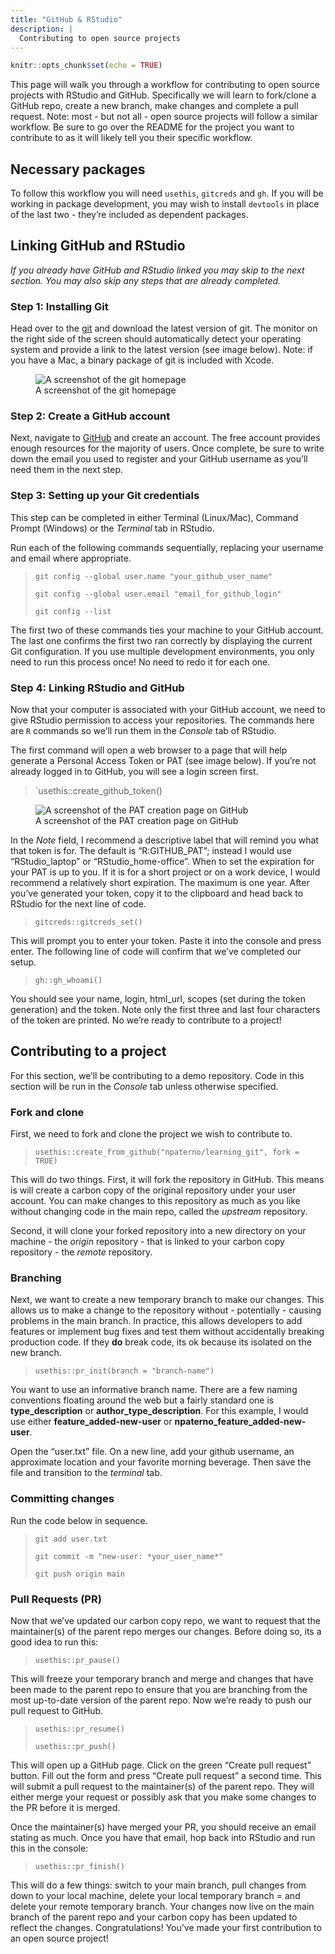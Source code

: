 ```yaml
---
title: "GitHub & RStudio"
description: |
  Contributing to open source projects
---
```


```r
knitr::opts_chunk$set(echo = TRUE)
```

This page will walk you through a workflow for contributing to open source projects with RStudio and GitHub. Specifically we will learn to fork/clone a GitHub repo, create a new branch, make changes and complete a pull request. Note: most - but not all - open source projects will follow a similar workflow. Be sure to go over the README for the project you want to contribute to as it will likely tell you their specific workflow. 

## Necessary packages

To follow this workflow you will need `usethis`, `gitcreds` and `gh`. If you will be working in package development, you may wish to install `devtools` in place of the last two - they're included as dependent packages. 

## Linking GitHub and RStudio

*If you already have GitHub and RStudio linked you may skip to the next section. You may also skip any steps that are already completed.*

### Step 1: Installing Git
Head over to the [git](https://git-scm.com) and download the latest version of git. The monitor on the right side of the screen should automatically detect your operating system and provide a link to the latest version (see image below). Note: if you have a Mac, a binary package of git is included with Xcode. 

![A screenshot of the git homepage](images/git_home.png)

### Step 2: Create a GitHub account
Next, navigate to [GitHub](https://github.com) and create an account. The free account provides enough resources for the majority of users. Once complete, be sure to write down the email you used to register and your GitHub username as you'll need them in the next step. 

### Step 3: Setting up your Git credentials
This step can be completed in either Terminal (Linux/Mac), Command Prompt (Windows) or the *Terminal* tab in RStudio. 

Run each of the following commands sequentially, replacing your username and email where appropriate. 

> `git config --global user.name "your_github_user_name"`
>
> `git config --global user.email "email_for_github_login"`
>
> `git config --list`

The first two of these commands ties your machine to your GitHub account. The last one confirms the first two ran correctly by displaying the current Git configuration. If you use multiple development environments, you only need to run this process once! No need to redo it for each one. 

### Step 4: Linking RStudio and GitHub
Now that your computer is associated with your GitHub account, we need to give RStudio permission to access your repositories. The commands here are `R` commands so we'll run them in the *Console* tab of RStudio. 

The first command will open a web browser to a page that will help generate a Personal Access Token or PAT (see image below). If you're not already logged in to GitHub, you will see a login screen first. 

> `usethis::create_github_token()

![A screenshot of the PAT creation page on GitHub](images/github_pat.png)

In the *Note* field, I recommend a descriptive label that will remind you what that token is for. The default is "R:GITHUB_PAT"; instead I would use "RStudio_laptop" or "RStudio_home-office". When to set the expiration for your PAT is up to you. If it is for a short project or on a work device, I would recommend a relatively short expiration. The maximum is one year. After you've generated your token, copy it to the clipboard and head back to RStudio for the next line of code. 

> `gitcreds::gitcreds_set()`

This will prompt you to enter your token. Paste it into the console and press enter. The following line of code will confirm that we've completed our setup. 

> `gh::gh_whoami()`

You should see your name, login, html_url, scopes (set during the token generation) and the token. Note only the first three and last four characters of the token are printed. No we're ready to contribute to a project! 

## Contributing to a project
For this section, we'll be contributing to a demo repository. Code in this section will be run in the *Console* tab unless otherwise specified.

### Fork and clone
First, we need to fork and clone the project we wish to contribute to. 

> `usethis::create_from_github("npaterno/learning_git", fork = TRUE)`

This will do two things. First, it will fork the repository in GitHub. This means is will create a carbon copy of the original repository under your user account. You can make changes to this repository as much as you like without changing code in the main repo, called the *upstream* repository. 

Second, it will clone your forked repository into a new directory on your machine - the *origin* repository - that is linked to your carbon copy repository - the *remote* repository. 

### Branching
Next, we want to create a new temporary branch to make our changes. This allows us to make a change to the repository without - potentially - causing problems in the main branch. In practice, this allows developers to add features or implement bug fixes and test them without accidentally breaking production code. If they **do** break code, its ok because its isolated on the new branch. 

> `usethis::pr_init(branch = "branch-name")`

You want to use an informative branch name. There are a few naming conventions floating around the web but a fairly standard one is **type_description** or **author_type_description**. For this example, I would use either **feature_added-new-user** or **npaterno_feature_added-new-user**. 

Open the "user.txt" file. On a new line, add your github username, an approximate location and your favorite morning beverage. Then save the file and transition to the *terminal* tab.

### Committing changes
Run the code below in sequence. 

> `git add user.txt`
>
> `git commit -m "new-user: *your_user_name*"`
> 
> `git push origin main` 

### Pull Requests (PR)
Now that we've updated our carbon copy repo, we want to request that the maintainer(s) of the parent repo merges our changes. Before doing so, its a good idea to run this: 

> `usethis::pr_pause()`

This will freeze your temporary branch and merge and changes that have been made to the parent repo to ensure that you are branching from the most up-to-date version of the parent repo. Now we're ready to push our pull request to GitHub. 

> `usethis::pr_resume()`
>
> `usethis::pr_push()`

This will open up a GitHub page. Click on the green "Create pull request" button. Fill out the form and press "Create pull request" a second time. This will submit a pull request to the maintainer(s) of the parent repo. They will either merge your request or possibly ask that you make some changes to the PR before it is merged. 

Once the maintainer(s) have merged your PR, you should receive an email stating as much. Once you have that email, hop back into RStudio and run this in the console: 

> `usethis::pr_finish()`

This will do a few things: switch to your main branch, pull changes from down to your local machine, delete your local temporary branch = and delete your remote temporary branch. Your changes now live on the main branch of the parent repo and your carbon copy has been updated to reflect the changes. Congratulations! You've made your first contribution to an open source project! 